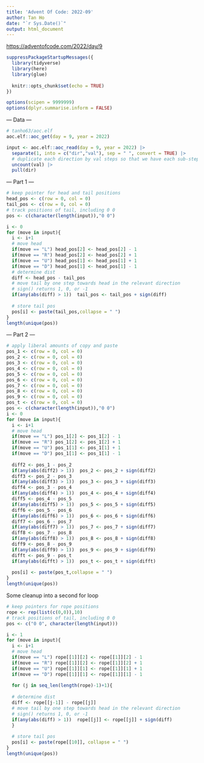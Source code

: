 ```yaml
---
title: 'Advent Of Code: 2022-09'
author: Tan Ho
date: "`r Sys.Date()`"
output: html_document
---
```


<https://adventofcode.com/2022/day/9>

```r
suppressPackageStartupMessages({
  library(tidyverse)
  library(here)
  library(glue)
  
  knitr::opts_chunk$set(echo = TRUE)
})

options(scipen = 9999999)
options(dplyr.summarise.inform = FALSE)
```

--- Data ---

```r
# tanho63/aoc.elf
aoc.elf::aoc_get(day = 9, year = 2022)
```

```r
input <- aoc.elf::aoc_read(day = 9, year = 2022) |> 
  separate(1, into = c("dir","val"), sep = " ", convert = TRUE) |> 
  # duplicate each direction by val steps so that we have each sub-step
  uncount(val) |> 
  pull(dir)
```

--- Part 1 ---

```r
# keep pointer for head and tail positions
head_pos <- c(row = 0, col = 0)
tail_pos <- c(row = 0, col = 0)
# track positions of tail, including 0 0
pos <- c(character(length(input)),"0 0")

i <- 0
for (move in input){
  i <- i+1
  # move head
  if(move == "L") head_pos[2] <- head_pos[2] - 1
  if(move == "R") head_pos[2] <- head_pos[2] + 1
  if(move == "U") head_pos[1] <- head_pos[1] + 1
  if(move == "D") head_pos[1] <- head_pos[1] - 1
  # determine dist
  diff <- head_pos - tail_pos
  # move tail by one step towards head in the relevant direction
  # sign() returns 1, 0, or -1
  if(any(abs(diff) > 1))  tail_pos <- tail_pos + sign(diff)
  
  # store tail pos
  pos[i] <- paste(tail_pos,collapse = " ")
}
length(unique(pos))
```

--- Part 2 ---

```r
# apply liberal amounts of copy and paste
pos_1 <- c(row = 0, col = 0)
pos_2 <- c(row = 0, col = 0)
pos_3 <- c(row = 0, col = 0)
pos_4 <- c(row = 0, col = 0)
pos_5 <- c(row = 0, col = 0)
pos_6 <- c(row = 0, col = 0)
pos_7 <- c(row = 0, col = 0)
pos_8 <- c(row = 0, col = 0)
pos_9 <- c(row = 0, col = 0)
pos_t <- c(row = 0, col = 0)
pos <- c(character(length(input)),"0 0")
i <- 0
for (move in input){
  i <- i+1
  # move head
  if(move == "L") pos_1[2] <- pos_1[2] - 1
  if(move == "R") pos_1[2] <- pos_1[2] + 1
  if(move == "U") pos_1[1] <- pos_1[1] + 1
  if(move == "D") pos_1[1] <- pos_1[1] - 1
  
  diff2 <- pos_1 - pos_2
  if(any(abs(diff2) > 1))  pos_2 <- pos_2 + sign(diff2)
  diff3 <- pos_2 - pos_3
  if(any(abs(diff3) > 1))  pos_3 <- pos_3 + sign(diff3)
  diff4 <- pos_3 - pos_4
  if(any(abs(diff4) > 1))  pos_4 <- pos_4 + sign(diff4)
  diff5 <- pos_4 - pos_5
  if(any(abs(diff5) > 1))  pos_5 <- pos_5 + sign(diff5)
  diff6 <- pos_5 - pos_6
  if(any(abs(diff6) > 1))  pos_6 <- pos_6 + sign(diff6)
  diff7 <- pos_6 - pos_7
  if(any(abs(diff7) > 1))  pos_7 <- pos_7 + sign(diff7)
  diff8 <- pos_7 - pos_8
  if(any(abs(diff8) > 1))  pos_8 <- pos_8 + sign(diff8)
  diff9 <- pos_8 - pos_9
  if(any(abs(diff9) > 1))  pos_9 <- pos_9 + sign(diff9)
  difft <- pos_9 - pos_t
  if(any(abs(difft) > 1))  pos_t <- pos_t + sign(difft)
  
  pos[i] <- paste(pos_t,collapse = " ")
}
length(unique(pos))
```

Some cleanup into a second for loop

```r
# keep pointers for rope positions
rope <- rep(list(c(0,0)),10)
# track positions of tail, including 0 0
pos <- c("0 0", character(length(input)))

i <- 1
for (move in input){
  i <- i+1
  # move head
  if(move == "L") rope[[1]][2] <- rope[[1]][2] - 1
  if(move == "R") rope[[1]][2] <- rope[[1]][2] + 1
  if(move == "U") rope[[1]][1] <- rope[[1]][1] + 1
  if(move == "D") rope[[1]][1] <- rope[[1]][1] - 1
  
  for (j in seq_len(length(rope)-1)+1){
    
  # determine dist
  diff <- rope[[j-1]] - rope[[j]]
  # move tail by one step towards head in the relevant direction
  # sign() returns 1, 0, or -1
  if(any(abs(diff) > 1))  rope[[j]] <- rope[[j]] + sign(diff)
  }
  
  # store tail pos
  pos[i] <- paste(rope[[10]], collapse = " ")
}
length(unique(pos))
```

